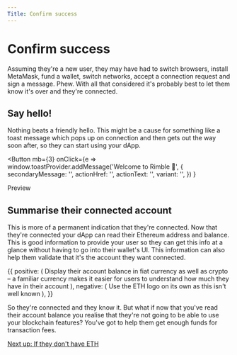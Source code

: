 ```yaml
---
Title: Confirm success
---
```



# Confirm success

Assuming they're a new user, they may have had to switch browsers, install MetaMask, fund a wallet, switch networks, accept a connection request and sign a message. Phew. With all that considered it's probably best to let them know it's over and they're connected.

## Say hello!

Nothing beats a friendly hello. This might be a cause for something like a toast message which pops up on connection and then gets out the way soon after, so they can start using your dApp.

<Button
  mb={3}
  onClick={e =>
    window.toastProvider.addMessage('Welcome to Rimble 🎉', {
      secondaryMessage: '',
      actionHref:
        '',
      actionText: '',
      variant: '',
    })
  }
>
  Preview
</Button>


## Summarise their connected account

This is more of a permanent indication that they're connected. Now that they're connected your dApp can read their Ethereum address and balance. This is good information to provide your user so they can get this info at a glance without having to go into their wallet's UI. This information can also help them validate that it's the account they want connected.

<DoDont>
  {{
    positive: (
      <Text>
      Display their account balance in fiat currency as well as crypto – a familiar currency makes it easier for users to understand how much they have in their account
      </Text>
    ),
    negative: (
    <Text>
    Use the ETH logo on its own as this isn't well known
    </Text>
    ),
  }}
</DoDont>

So they're connected and they know it. But what if now that you've read their account balance you realise that they're not going to be able to use your blockchain features? You've got to help them get enough funds for transaction fees.

[Next up: If they don't have ETH](/guides/ux/connect-a-wallet-low-funds)
